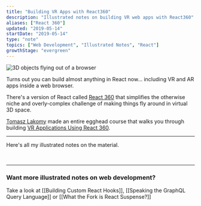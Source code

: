 ```yaml
---
title: "Building VR Apps with React360"
description: "Illustrated notes on building VR web apps with React360"
aliases: ["React 360"]
updated: "2019-05-14"
startDate: "2019-05-14"
type: "note"
topics: ["Web Development", "Illustrated Notes", "React"]
growthStage: "evergreen"
---
```


<TwoColumn gridgap="1rem" gridcolcount="60% 40%" imgpadding="1rem">

![3D objects flying out of a browser](https://res.cloudinary.com/dg3gyk0gu/image/upload/v1592262587/maggieappleton.com/egghead-course-notes/react360/thumb_2x.png)

<div>

<IntroParagraph>

Turns out you can build almost anything in React now... including VR and AR apps inside a web browser.

</IntroParagraph>

There's a version of React called [React 360](https://facebook.github.io/react-360/) that simplifies the otherwise niche and overly-complex challenge of making things fly around in virtual 3D space.

</div>

</TwoColumn>

[Tomasz Lakomy](https://egghead.io/instructors/tomasz-lakomy) made an entire egghead course that walks you through building [VR Applications Using React 360](https://egghead.io/courses/vr-applications-using-react-360).

<ImageLink href="https://egghead.io/courses/vr-applications-using-react-360">
    <ImageFrame
        width="800px"
        alt="Course illustration of objects in 3D space"
        src="https://og-image-egghead-course.now.sh/vr-applications-using-react-360"
    />
</a>

---

Here's all my illustrated notes on the material.

<br />

<BasicImage
  width="750px"
  alt="VR apps with React 360"
  src="https://res.cloudinary.com/dg3gyk0gu/image/upload/c_scale,w_800/v1592262587/maggieappleton.com/egghead-course-notes/react360/react360_p1_2x.png"
/>

<BasicImage
  width="850px"
  alt="Let's us build 3D and VR apps on the web - without needing to learn crazy complex tools like WebGL. Instead we can just use React"
  src="https://res.cloudinary.com/dg3gyk0gu/image/upload/c_scale,w_900/v1592262588/maggieappleton.com/egghead-course-notes/react360/react360_p2_2x.png"
/>

<BasicImage
  width="950px"
  alt="Uses flexbox for layouts. On the web it flexes across rows by default. But in VR it flexes downwards in a stacked columns. To add CSS styles to our views, we make a special React 360 stylesheet and then we pass them to the style tag"
  src="https://res.cloudinary.com/dg3gyk0gu/image/upload/c_scale,w_900/v1592262589/maggieappleton.com/egghead-course-notes/react360/react360_p3_2x.png"
/>

<BasicImage
  width="750px"
  alt="Add 3D models to your components with the Entity tag. We can apply CSS transforms to these"
  src="https://res.cloudinary.com/dg3gyk0gu/image/upload/c_scale,w_800/v1592262587/maggieappleton.com/egghead-course-notes/react360/react360_p4_2x.png"
/>

<BasicImage
  width="1050px"
  alt="The full React 360 illustrated note"
  src="https://res.cloudinary.com/dg3gyk0gu/image/upload/c_scale,w_900/v1592262590/maggieappleton.com/egghead-course-notes/react360/react360_full_2x.png"
/>

---

### Want more illustrated notes on web development?

Take a look at [[Building Custom React Hooks]], [[Speaking the GraphQL Query Language]] or [[What the Fork is React Suspense?]]
